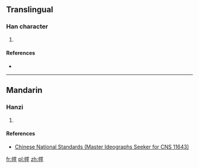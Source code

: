 ==Translingual==

===Han character===
{{Han char|rn=50|rad=巾|as=12|sn=15|four=|canj=中月火月手 (LBFBQ)|ids=⿰[[巾]][[掌]]}}

# {{defn|Han|sort=巾12}}

====References====
* {{Han ref|kx=0337.031|hdz=10754.011|uh=5E65|ud=24165}}

----

==Mandarin==

===Hanzi===
{{cmn-hanzi|pin=[[zhāng]] ([[zhang1]])|wg=chang<sup>1</sup>}}

# {{defn|lang=cmn|sort=巾12}}

====References====
*[http://www.cns11643.gov.tw/AIDB/query_general_view.do?page=3&code=6473 Chinese National Standards (Master Ideographs Seeker for CNS 11643)]

[[fr:幥]]
[[pl:幥]]
[[zh:幥]]